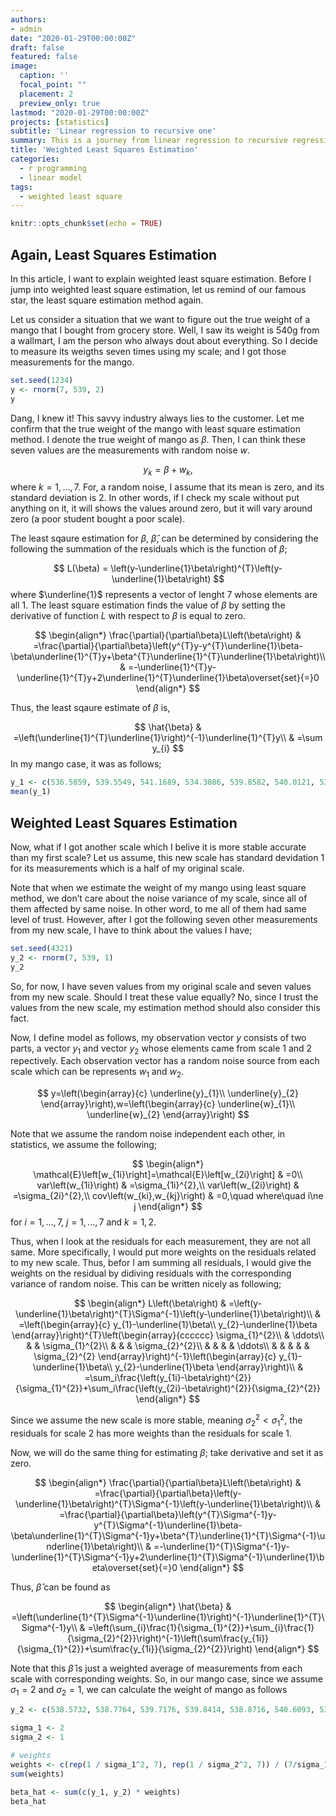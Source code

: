```yaml
---
authors:
- admin
date: "2020-01-29T00:00:00Z"
draft: false
featured: false
image:
  caption: ''
  focal_point: ""
  placement: 2
  preview_only: true
lastmod: "2020-01-29T00:00:00Z"
projects: [statistics]
subtitle: 'Linear regression to recursive one'
summary: This is a journey from linear regression to recursive regression
title: 'Weighted Least Squares Estimation'
categories:
  - r programming
  - linear model
tags:
  - weighted least square
---
```



```r
knitr::opts_chunk$set(echo = TRUE)
```

## Again, Least Squares Estimation

In this article, I want to explain weighted least square estimation. Before I jump into weighted least square estimation, let us remind of our famous star, the least square estimation method again.

Let us consider a situation that we want to figure out the true weight of a mango that I bought from grocery store. Well, I saw its weight is 540g from a wallmart, I am the person who always dout about everything. So I decide to measure its weigths seven times using my scale; and I got those measurements for the mango.

```r
set.seed(1234)
y <- rnorm(7, 539, 2)
y
```

Dang, I knew it! This savvy industry always lies to the customer. Let me confirm that the true weight of the mango with least square estimation method. I denote the true weight of mango as $\beta$. Then, I can think these seven values are the measurements with random noise $w$.

$$
y_k = \beta + w_k,
$$
where $k=1, ..., 7$. For, a random noise, I assume that its mean is zero, and its standard deviation is 2. In other words, if I check my scale without put anything on it, it will shows the values around zero, but it will vary around zero (a poor student bought a poor scale). 

The least sqaure estimation for $\beta$, $\hat{\beta}$, can be determined by considering the following the summation of the residuals which is the function of $\beta$;

$$
L(\beta) = \left(y-\underline{1}\beta\right)^{T}\left(y-\underline{1}\beta\right)
$$
where $\underline{1}$ represents a vector of lenght 7 whose elements are all 1. The least square estimation finds the value of $\beta$ by setting the derivative of function $L$ with respect to $\beta$ is equal to zero.

$$
\begin{align*}
\frac{\partial}{\partial\beta}L\left(\beta\right) & =\frac{\partial}{\partial\beta}\left(y^{T}y-y^{T}\underline{1}\beta-\beta\underline{1}^{T}y+\beta^{T}\underline{1}^{T}\underline{1}\beta\right)\\
 & =-\underline{1}^{T}y-\underline{1}^{T}y+2\underline{1}^{T}\underline{1}\beta\overset{set}{=}0
\end{align*}
$$

Thus, the least sqaure estimate of $\beta$ is,

$$
\hat{\beta} & =\left(\underline{1}^{T}\underline{1}\right)^{-1}\underline{1}^{T}y\\
 & =\sum y_{i}
$$
In my mango case, it was as follows;

```r
y_1 <- c(536.5859, 539.5549, 541.1689, 534.3086, 539.8582, 540.0121, 537.8505)
mean(y_1)
```

## Weighted Least Squares Estimation

Now, what if I got another scale which I belive it is more stable accurate than my first scale? Let us assume, this new scale has standard devidation 1 for its measurements which is a half of my original scale.

Note that when we estimate the weight of my mango using least square method, we don't care about the noise variance of my scale, since all of them affected by same noise. In other word, to me all of them had same level of trust. However, after I got the following seven other measurements from my new scale, I have to think about the values I have;

```r
set.seed(4321)
y_2 <- rnorm(7, 539, 1)
y_2
```

So, for now, I have seven values from my original scale and seven values from my new scale. Should I treat these value equally? No, since I trust the values from the new scale, my estimation method should also consider this fact.

Now, I define model as follows, my observation vector $y$ consists of two parts, a vector $y_1$ and vector $y_2$ whose elements came from scale 1 and 2 repectively. Each observation vector has a random noise source from each scale which can be represents $w_1$ and $w_2$.

$$
y=\left(\begin{array}{c}
\underline{y}_{1}\\
\underline{y}_{2}
\end{array}\right),w=\left(\begin{array}{c}
\underline{w}_{1}\\
\underline{w}_{2}
\end{array}\right)
$$

Note that we assume the random noise independent each other, in statistics, we assume the following;

$$
\begin{align*}
\mathcal{E}\left[w_{1i}\right]=\mathcal{E}\left[w_{2i}\right] & =0\\
var\left(w_{1i}\right) & =\sigma_{1i}^{2},\\
var\left(w_{2i}\right) & =\sigma_{2i}^{2},\\
cov\left(w_{ki},w_{kj}\right) & =0,\quad where\quad i\ne j
\end{align*}
$$
for $i=1, ..., 7$, $j=1,...,7$ and $k=1,2$. 

Thus, when I look at the residuals for each measurement, they are not all same. More specifically, I would put more weights on the residuals related to my new scale. Thus, befor I am summing all residuals, I would give the weights on the residual by didiving residuals with the corresponding variance of random noise. This can be written nicely as following;

$$
\begin{align*}
L\left(\beta\right) & =\left(y-\underline{1}\beta\right)^{T}\Sigma^{-1}\left(y-\underline{1}\beta\right)\\
 & =\left(\begin{array}{c}
y_{1}-\underline{1}\beta\\
y_{2}-\underline{1}\beta
\end{array}\right)^{T}\left(\begin{array}{cccccc}
\sigma_{1}^{2}\\
 & \ddots\\
 &  & \sigma_{1}^{2}\\
 &  &  & \sigma_{2}^{2}\\
 &  &  &  & \ddots\\
 &  &  &  &  & \sigma_{2}^{2}
\end{array}\right)^{-1}\left(\begin{array}{c}
y_{1}-\underline{1}\beta\\
y_{2}-\underline{1}\beta
\end{array}\right)\\
 & =\sum_i\frac{\left(y_{1i}-\beta\right)^{2}}{\sigma_{1}^{2}}+\sum_i\frac{\left(y_{2i}-\beta\right)^{2}}{\sigma_{2}^{2}}
\end{align*}
$$

Since we assume the new scale is more stable, meaning $\sigma^2_2 < \sigma^2_1$, the residuals for scale 2 has more weights than the residuals for scale 1. 

Now, we will do the same thing for estimating $\beta$; take derivative and set it as zero.

$$
\begin{align*}
\frac{\partial}{\partial\beta}L\left(\beta\right) & =\frac{\partial}{\partial\beta}\left(y-\underline{1}\beta\right)^{T}\Sigma^{-1}\left(y-\underline{1}\beta\right)\\
 & =\frac{\partial}{\partial\beta}\left(y^{T}\Sigma^{-1}y-y^{T}\Sigma^{-1}\underline{1}\beta-\beta\underline{1}^{T}\Sigma^{-1}y+\beta^{T}\underline{1}^{T}\Sigma^{-1}\underline{1}\beta\right)\\
 & =-\underline{1}^{T}\Sigma^{-1}y-\underline{1}^{T}\Sigma^{-1}y+2\underline{1}^{T}\Sigma^{-1}\underline{1}\beta\overset{set}{=}0
\end{align*}
$$

Thus, $\hat{\beta}$ can be found as

$$
\begin{align*}
\hat{\beta} & =\left(\underline{1}^{T}\Sigma^{-1}\underline{1}\right)^{-1}\underline{1}^{T}\Sigma^{-1}y\\
 & =\left(\sum_{i}\frac{1}{\sigma_{1}^{2}}+\sum_{i}\frac{1}{\sigma_{2}^{2}}\right)^{-1}\left(\sum\frac{y_{1i}}{\sigma_{1}^{2}}+\sum\frac{y_{1i}}{\sigma_{2}^{2}}\right)
\end{align*}
$$

Note that this $\hat{\beta}$ is just a weighted average of measurements from each scale with corresponding weights. So, in our mango case, since we assume $\sigma_1 = 2$ and $\sigma_2 = 1$, we can calculate the weight of mango as follows

```r
y_2 <- c(538.5732, 538.7764, 539.7176, 539.8414, 538.8716, 540.6093, 538.7028)

sigma_1 <- 2
sigma_2 <- 1

# weights
weights <- c(rep(1 / sigma_1^2, 7), rep(1 / sigma_2^2, 7)) / (7/sigma_1^2 + 7/sigma_2^2)
sum(weights)

beta_hat <- sum(c(y_1, y_2) * weights)
beta_hat
```

